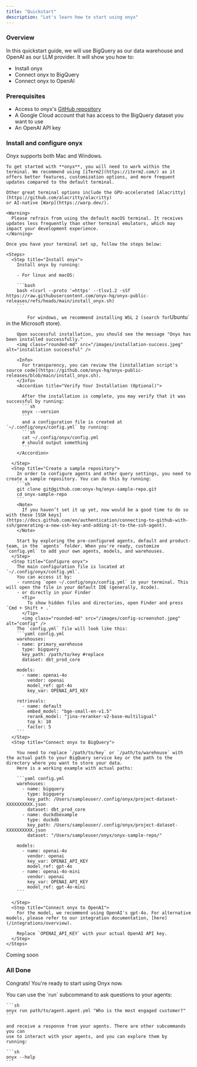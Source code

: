 ```yaml
---
title: "Quickstart"
description: "Let's learn how to start using onyx"
---
```


### Overview

In this quickstart guide, we will use BigQuery as our data warehouse and OpenAI as our LLM provider. It will show you how to:

- Install onyx
- Connect onyx to BigQuery
- Connect onyx to OpenAI

### Prerequisites

- Access to onyx's [GitHub repository](https://github.com/onyx-hq/onyx)
- A Google Cloud account that has access to the BigQuery dataset you want to use
- An OpenAI API key

### Install and configure onyx

Onyx supports both Mac and Windows.

<Tabs>
  <Tab title="Mac">

    To get started with **onyx**, you will need to work within the terminal. We recommend using [iTerm2](https://iterm2.com/) as it offers better features, customization options, and more frequent updates compared to the default terminal.

    Other great terminal options include the GPU-accelerated [Alacritty](https://github.com/alacritty/alacritty)
    or AI-native [Warp](https://warp.dev/).

    <Warning>
      Please refrain from using the default macOS terminal. It receives updates less frequently than other terminal emulators, which may impact your development experience.
    </Warning>

    Once you have your terminal set up, follow the steps below:

    <Steps>
      <Step title="Install onyx">
        Install onyx by running:

        - For linux and macOS:

        ```bash
        bash <(curl --proto '=https' --tlsv1.2 -sSf https://raw.githubusercontent.com/onyx-hq/onyx-public-releases/refs/heads/main/install_onyx.sh)
        ```

`        For windows, we recommend installing WSL 2 (search for`Ubuntu` in the Microsoft store).

        Upon successful installation, you should see the message "Onyx has been installed successfully."
        <img class="rounded-md" src="/images/installation-success.jpeg" alt="installation successful" />

        <Info>
          For transparency, you can review the [installation script's source code](https://github.com/onyx-hq/onyx-public-releases/blob/main/install_onyx.sh).
        </Info>
        <Accordion title="Verify Your Installation (Optional)">

          After the installation is complete, you may verify that it was successful by running:
          ```sh
          onyx --version
          ```
          and a configuration file is created at `~/.config/onyx/config.yml` by running:
          ```sh
          cat ~/.config/onyx/config.yml
          # should output something
          ```
        </Accordion>

      </Step>
      <Step title="Create a sample repository">
        In order to configure agents and other query settings, you need to create a sample repository. You can do this by running:
        ```sh
        git clone git@github.com:onyx-hq/onyx-sample-repo.git
        cd onyx-sample-repo
        ```
        <Note>
          If you haven’t set it up yet, now would be a good time to do so with these [SSH keys](https://docs.github.com/en/authentication/connecting-to-github-with-ssh/generating-a-new-ssh-key-and-adding-it-to-the-ssh-agent).
        </Note>

        Start by exploring the pre-configured agents, default and product-team, in the `agents` folder. When you're ready, customize `config.yml` to add your own agents, models, and warehouses.
      </Step>
      <Step title="Configure onyx">
        The main configuration file is located at `~/.config/onyx/config.yml`.
        You can access it by:
        - running `open ~/.config/onyx/config.yml` in your terminal. This will open the file in your default IDE (generally, Xcode).
        - or directly in your Finder
          <Tip>
            To show hidden files and directories, open Finder and press `Cmd + Shift + .`
          </Tip>
          <img class="rounded-md" src="/images/config-screenshot.jpeg" alt="config" />
        The `config.yml` file will look like this:
        ```yaml config.yml
        warehouses:
        - name: primary_warehouse
          type: bigquery
          key_path: /path/to/key #replace
          dataset: dbt_prod_core

        models:
          - name: openai-4o
            vendor: openai
            model_ref: gpt-4o
            key_var: OPENAI_API_KEY

        retrievals:
          - name: default
            embed_model: "bge-small-en-v1.5"
            rerank_model: "jina-reranker-v2-base-multiligual"
            top_k: 10
            factor: 5
        ```
      </Step>
      <Step title="Connect onyx to BigQuery">

        You need to replace `/path/to/key` or `/path/to/warehouse` with the actual path to your BigQuery service key or the path to the directory where you want to store your data.
        Here is a working example with actual paths:

        ```yaml config.yml
        warehouses:
          - name: bigquery
            type: bigquery
            key_path: /Users/sampleuser/.config/onyx/project-dataset-XXXXXXXXXX.json
            dataset: dbt_prod_core
          - name: duckdbexample
            type: duckdb
            key_path: /Users/sampleuser/.config/onyx/project-dataset-XXXXXXXXXX.json
            dataset: "/Users/sampleuser/onyx/onyx-sample-repo/"

        models:
          - name: openai-4o
            vendor: openai
            key_var: OPENAI_API_KEY
            model_ref: gpt-4o
          - name: openai-4o-mini
            vendor: openai
            key_var: OPENAI_API_KEY
            model_ref: gpt-4o-mini
        ```

      </Step>
      <Step title="Connect onyx to OpenAI">
        For the model, we recommend using OpenAI's gpt-4o. For alternative models, please refer to our integration documentation, [here](/integrations/overview).

        Replace `OPENAI_API_KEY` with your actual OpenAI API key.
      </Step>
    </Steps>

  </Tab>
  <Tab title="Windows (coming soon)">
    Coming soon
  </Tab>
</Tabs>

### All Done

Congrats! You're ready to start using Onyx now.

<AccordionGroup>
  <Accordion title="Using the CLI (Recommended)">
    You can use the `run` subcommand to ask questions to your agents:

    ```sh
    onyx run path/to/agent.agent.yml "Who is the most engaged customer?"
    ```

    and receive a response from your agents. There are other subcommands you can
    use to interact with your agents, and you can explore them by
    running:

    ```sh
    onyx --help
    ```

  </Accordion>
</AccordionGroup>
